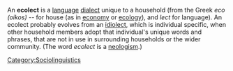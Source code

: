 An '''ecolect''' is a [[language]] [[dialect]] unique to a household (from the Greek ''eco (oikos)'' -- for house (as in [[economy]] or [[ecology]]), and ''lect'' for language).  An ecolect probably evolves from an [[idiolect]], which is individual specific, when other household members adopt that individual's unique words and phrases, that are not in use in surrounding households or the wider community.  (The word ''ecolect'' is a [[neologism]].)

{{stub}}

[[Category:Sociolinguistics]]